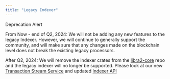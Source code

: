 ```yaml
---
title: "Legacy Indexer"
---
```



<Aside type="caution">
  Deprecation Alert

  From Now - end of Q2, 2024: We will not be adding any new features to the legacy Indexer. However, we will continue to generally support the community, and will make sure that any changes made on the blockchain level does not break the existing legacy processors.

  After Q2, 2024: We will remove the indexer crates from the [libra2-core](https://github.com/libra2org/libra2-core) repo and the legacy indexer will no longer be supported. Please look at our new [Transaction Stream Service](/build/indexer/txn-stream) and updated [Indexer API](/build/indexer)
</Aside>
